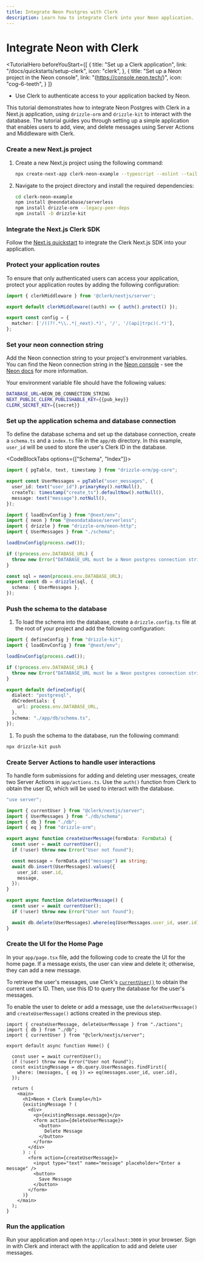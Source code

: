 ```yaml
---
title: Integrate Neon Postgres with Clerk
description: Learn how to integrate Clerk into your Neon application.
---
```


# Integrate Neon with Clerk

<TutorialHero
  beforeYouStart={[
    {
      title: "Set up a Clerk application",
      link: "/docs/quickstarts/setup-clerk",
      icon: "clerk",
    },
    {
      title: "Set up a Neon project in the Neon console",
      link: "(https://console.neon.tech/)",
      icon: "cog-6-teeth",
    }
  ]}
>

- Use Clerk to authenticate access to your application backed by Neon.

</TutorialHero>

This tutorial demonstrates how to integrate Neon Postgres with Clerk in a Next.js application, using `drizzle-orm` and `drizzle-kit` to interact with the database. The tutorial guides you through setting up a simple application that enables users to add, view, and delete messages using Server Actions and Middleware with Clerk.

<Steps>

### Create a new Next.js project

1. Create a new Next.js project using the following command:
    ```sh {{ filename: 'terminal' }}
    npx create-next-app clerk-neon-example --typescript --eslint --tailwind --use-npm --no-src-dir --app --import-alias "@/*"
    ```
1. Navigate to the project directory and install the required dependencies:
    ```sh {{ filename: 'terminal' }}
    cd clerk-neon-example
    npm install @neondatabase/serverless
    npm install drizzle-orm --legacy-peer-deps
    npm install -D drizzle-kit
    ```

### Integrate the Next.js Clerk SDK

Follow the [Next.js quickstart](/docs/quickstarts/nextjs) to integrate the Clerk Next.js SDK into your application.

### Protect your application routes

To ensure that only authenticated users can access your application, protect your application routes by adding the following configuration:

```typescript {{ filename: 'middleware.ts', mark: [3] }} 
import { clerkMiddleware } from '@clerk/nextjs/server';

export default clerkMiddleware((auth) => { auth().protect() });

export const config = {
  matcher: ['/((?!.*\\..*|_next).*)', '/', '/(api|trpc)(.*)'],
};
```

### Set your neon connection string

Add the Neon connection string to your project's environment variables. You can find the Neon connection string in the [Neon console](https://console.neon.tech/) - see the [Neon docs](https://neon.tech/docs/connect/connect-from-any-app) for more information.

Your environment variable file should have the following values:

```sh {{ filename: '.env.local' }}
DATABASE_URL=NEON_DB_CONNECTION_STRING
NEXT_PUBLIC_CLERK_PUBLISHABLE_KEY={{pub_key}}
CLERK_SECRET_KEY={{secret}}
```

### Set up the application schema and database connection

To define the database schema and set up the database connection, create a `schema.ts` and a `index.ts` file in the `app/db` directory. In this example, `user_id` will be used to store the user's Clerk ID in the database.

<CodeBlockTabs options={["Schema", "Index"]}>
```typescript {{ filename: 'app/db/schema.ts', mark: [4] }}
import { pgTable, text, timestamp } from "drizzle-orm/pg-core";

export const UserMessages = pgTable("user_messages", {
  user_id: text("user_id").primaryKey().notNull(),
  createTs: timestamp("create_ts").defaultNow().notNull(),
  message: text("message").notNull(),
});
```

```typescript {{ filename: 'app/db/index.ts' }}
import { loadEnvConfig } from "@next/env";
import { neon } from "@neondatabase/serverless";
import { drizzle } from "drizzle-orm/neon-http";
import { UserMessages } from "./schema";

loadEnvConfig(process.cwd());

if (!process.env.DATABASE_URL) {
  throw new Error("DATABASE_URL must be a Neon postgres connection string");
}

const sql = neon(process.env.DATABASE_URL);
export const db = drizzle(sql, {
  schema: { UserMessages },
});
```
</CodeBlockTabs>

### Push the schema to the database

1. To load the schema into the database, create a `drizzle.config.ts` file at the root of your project and add the following configuration:

```typescript {{ filename: 'drizzle.config.ts' }}
import { defineConfig } from "drizzle-kit";
import { loadEnvConfig } from "@next/env";

loadEnvConfig(process.cwd());

if (!process.env.DATABASE_URL) {
  throw new Error("DATABASE_URL must be a Neon postgres connection string");
}

export default defineConfig({
  dialect: "postgresql",
  dbCredentials: {
    url: process.env.DATABASE_URL,
  },
  schema: "./app/db/schema.ts",
});
```

1. To push the schema to the database, run the following command:
```sh {{ filename: 'terminal' }}
npx drizzle-kit push
```

### Create Server Actions to handle user interactions

To handle form submissions for adding and deleting user messages, create two Server Actions in `app/actions.ts`. Use the `auth()` function from Clerk to obtain the user ID, which will be used to interact with the database.

```typescript {{ filename: 'app/actions.ts' }}
"use server";

import { currentUser } from "@clerk/nextjs/server";
import { UserMessages } from "./db/schema";
import { db } from "./db";
import { eq } from "drizzle-orm";

export async function createUserMessage(formData: FormData) {
  const user = await currentUser();
  if (!user) throw new Error("User not found");

  const message = formData.get("message") as string;
  await db.insert(UserMessages).values({
    user_id: user.id,
    message,
  });
}

export async function deleteUserMessage() {
  const user = await currentUser();
  if (!user) throw new Error("User not found");

  await db.delete(UserMessages).where(eq(UserMessages.user_id, user.id));
}
```

### Create the UI for the Home Page

In your `app/page.tsx` file, add the following code to create the UI for the home page. If a message exists, the user can view and delete it; otherwise, they can add a new message.

To retrieve the user's messages, use Clerk's [`currentUser()`](/docs/references/nextjs/current-user) to obtain the current user's ID. Then, use this ID to query the database for the user's messages.

To enable the user to delete or add a message, use the `deleteUserMessage()` and `createUserMessage()` actions created in the previous step.

```tsx {{ filename: 'app/page.tsx' }}
import { createUserMessage, deleteUserMessage } from "./actions";
import { db } from "./db";
import { currentUser } from "@clerk/nextjs/server";

export default async function Home() {

  const user = await currentUser();
  if (!user) throw new Error("User not found");
  const existingMessage = db.query.UserMessages.findFirst({
    where: (messages, { eq }) => eq(messages.user_id, user.id),
  });

  return (
    <main>
      <h1>Neon + Clerk Example</h1>
      {existingMessage ? (
        <div>
          <p>{existingMessage.message}</p>
          <form action={deleteUserMessage}>
            <button>
              Delete Message
            </button>
          </form>
        </div>
      ) : (
        <form action={createUserMessage}>
          <input type="text" name="message" placeholder="Enter a message" />
          <button>
            Save Message
          </button>
        </form>
      )}
    </main>
  );
}
```

### Run the application

Run your application and open `http://localhost:3000` in your browser. Sign in with Clerk and interact with the application to add and delete user messages.

</Steps>
